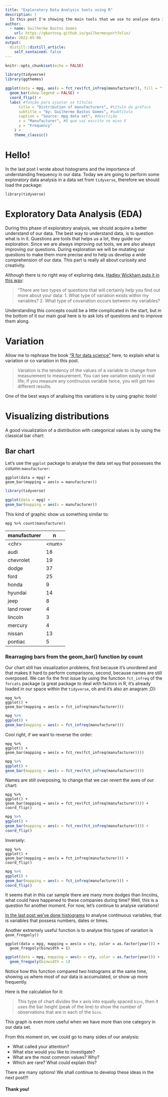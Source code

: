 ```yaml
---
title: "Exploratory Data Analysis tools using R"
description: |
  In this post I'm showing the main tools that we use to analyse data in R with the tidyverse package. Also a little about variation, categorical and continuous variables.
author:
  - name: Guilherme Bastos Gomes
    url: https://gbastosg.github.io/guilhermesportfolio/
date: 2022-05-06
output:
  distill::distill_article:
    self_contained: false
---
```



```r
knitr::opts_chunk$set(echo = FALSE)
```

```r
library(tidyverse)
library(ggthemes)

ggplot(data = mpg, aes(x = fct_rev(fct_infreq(manufacturer)), fill = "firebrick4")) +
  geom_bar(show.legend = FALSE) +
  coord_flip() +
  labs( #função para ajustar os títulos
      title = "Distribution of manufacturers", #título do gráfico
      subtitle = "by: Guilherme Bastos Gomes", #subtítulo
      caption = "Source: mpg data set", #descrição
      x = "Manufacturer", #O que vai escrito no eixo X
      y = "Frequency"
    ) +
    theme_classic()

```

# Hello! 

In the last post I wrote about histograms and the importance of understanding frequency in our data. Today we are going to perform some exploratory data analysis in a data set from `tidyverse`, therefore we should load the package:

```
library(tidyverse)
```

# Exploratory Data Analysis (EDA)

During this phase of exploratory analysis, we should acquire a better understand of our data.
The best way to understand data, is to question what is in it.
Questions are tools that helps us a lot, they guide our exploration. Since we are always improving out tools, we are also always improving our questions. During exploration we will be mutating our questions to make them more precise and to help us develop a wide comprehension of our data. This part is really all about curiosity and creativity.

Although there is no right way of exploring data, [Hadley Wickham puts it in this way](https://r4ds.had.co.nz/exploratory-data-analysis.html):

>"There are two types of questions that will certainly help you find out more about your data:
>1. What type of variation exists within my variables?
>2. What type of covariation occurs between my variables?

Understanding this concepts could be a little complicated in the start, but in the bottom of it our main goal here is to ask lots of questions and to improve them along.

# Variation

Allow me to rephrase the book ["R for data science"](https://r4ds.had.co.nz/) here, to explain what is variation or co variation in this post.

>Variation is the tendency of the values of a variable to change from measurement to measurement. You can see variation easily in real life; if you measure any continuous variable twice, you will get two different results.

One of the best ways of analising this variations is by using graphic tools!

# Visualizing distributions

A good visualization of a distribution with categorical values is by using the classical bar chart:

## Bar chart

Let's use the `ggplot` package to analyse the data set `mpg` that possesses the column `manufacturer`:

```
ggplot(data = mpg) +
geom_bar(mapping = aes(x = manufacturer))
```

```r
library(tidyverse)

ggplot(data = mpg) +
geom_bar(mapping = aes(x = manufacturer))
```

This kind of graphic show us something similar to:

```
mpg %>% count(manufacturer)
```

| manufacturer  | n     |
|---------------|-------|
| \<chr\>       |\<num\>|
| audi          | 18    |
| chevrolet     | 19    |
| dodge         | 37    |
| ford          | 25    |
| honda         | 9     |
| hyundai       | 14    |
| jeep          | 8     |
| land rover    | 4     |
| lincoln       | 3     |
| mercury       | 4     |
| nissan        | 13    |
| pontiac       | 5     |

### Rearraging bars from the geom_bar() function by count

Our chart still has visualization problems, first because it's unordered and that makes it hard to perform comparisons, second, because names are still overposed. We can fix the first issue by using the function `fct_infreq` of the `forcats` package (a great package to deal with factors in R, it's already loaded in our space within the `tidyverse`, oh and it's also an anagram ;D):


```
mpg %>%
ggplot() +
geom_bar(mapping = aes(x = fct_infreq(manufacturer)))
```

```r
mpg %>%
ggplot() +
geom_bar(mapping = aes(x = fct_infreq(manufacturer)))
```

Cool right, if we want to reverse the order:

```
mpg %>%
ggplot() +
geom_bar(mapping = aes(x = fct_rev(fct_infreq(manufacturer))))
```

```r
mpg %>%
ggplot() +
geom_bar(mapping = aes(x = fct_rev(fct_infreq(manufacturer))))
```

Names are still overposing, to change that we can revert the axes of our chart:

```
mpg %>%
ggplot() +
geom_bar(mapping = aes(x = fct_rev(fct_infreq(manufacturer)))) +
coord_flip()
```
```r
mpg %>%
ggplot() +
geom_bar(mapping = aes(x = fct_rev(fct_infreq(manufacturer)))) +
coord_flip()
```

Inversely:

```
mpg %>%
ggplot() +
geom_bar(mapping = aes(x = fct_infreq(manufacturer))) +
coord_flip()
```

```r
mpg %>%
ggplot() +
geom_bar(mapping = aes(x = fct_infreq(manufacturer))) +
coord_flip()
```

It seems that in this car sample there are many more dodges than lincolns, what could have happened to these companies during time? Well, this is a question for another moment. For now, let's continue to analyse variations!

[In the last post we've done histograms](https://gbastosg.github.io/guilhermesportfolio/posts/2022-04-26-another-test/) to analyse continuous variables, that is variables that possess numbers, dates or times.

Another extremely useful function is to analyse this types of variation is `geom_freqpoly()`

```
ggplot(data = mpg, mapping = aes(x = cty, color = as.factor(year))) +
  geom_freqpoly(binwidth = 1)
```

```r
ggplot(data = mpg, mapping = aes(x = cty, color = as.factor(year))) +
  geom_freqpoly(binwidth = 1)
```

Notice how this function compared two histograms at the same time, showing us where most of our data is accumulated, or show up more frequently.

Here is the calculation for it:

> This type of chart divides the x axis into equally spaced `bins`, then it uses the bar height (peak of the line) to show the number of observations that are in each of the `bins`.

This graph is even more useful when we have more than one category in our data set.

From this moment on, we could go to many sides of our analysis:

- What called your attention? 
- What else would you like to investigate? 
- What are the most common values? Why? 
- Which are rare? What could explain this?

There are many options! We shall continue to develop these ideas in the next post!!!

#### Thank you!
